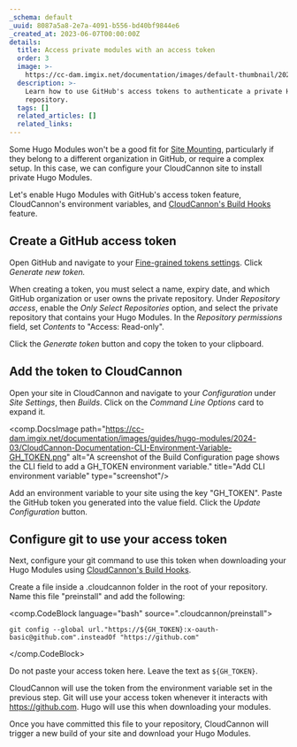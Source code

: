 ```yaml
---
_schema: default
_uuid: 8087a5a8-2e7a-4091-b556-bd40bf9844e6
_created_at: 2023-06-07T00:00:00Z
details:
  title: Access private modules with an access token
  order: 3
  image: >-
    https://cc-dam.imgix.net/documentation/images/default-thumbnail/2023-Q4/CloudCannon-Documentation-Thumbnail.png
  description: >-
    Learn how to use GitHub's access tokens to authenticate a private Hugo Modules
    repository.
  tags: []
  related_articles: []
  related_links:
---
```

Some Hugo Modules won't be a good fit for [Site Mounting](/documentation/articles/what-is-site-mounting/), particularly if they belong to a different organization in GitHub, or require a complex setup. In this case, we can configure your CloudCannon site to install private Hugo Modules.

Let's enable Hugo Modules with GitHub's access token feature, CloudCannon's environment variables, and [CloudCannon's Build Hooks](https://cloudcannon.com/documentation/articles/extending-your-build-process-with-hooks/) feature.

## Create a GitHub access token

Open GitHub and navigate to your [Fine-grained tokens settings](https://github.com/settings/tokens?type=beta). Click *Generate new token.*

When creating a token, you must select a name, expiry date, and which GitHub organization or user owns the private repository. Under *Repository access*, enable the *Only Select Repositories* option, and select the private repository that contains your Hugo Modules. In the *Repository permissions* field, set *Contents* to "Access: Read-only".

Click the *Generate token* button and copy the token to your clipboard.

## Add the token to CloudCannon

Open your site in CloudCannon and navigate to your *Configuration* under *Site Settings*, then *Builds*. Click on the *Command Line Options* card to expand it.

<comp.DocsImage path="https://cc-dam.imgix.net/documentation/images/guides/hugo-modules/2024-03/CloudCannon-Documentation-CLI-Environment-Variable-GH_TOKEN.png" alt="A screenshot of the Build Configuration page shows the CLI field to add a GH_TOKEN environment variable." title="Add CLI environment variable" type="screenshot"/>

Add an environment variable to your site using the key "GH\_TOKEN". Paste the GitHub token you generated into the value field. Click the *Update Configuration* button.

## Configure git to use your access token

Next, configure your git command to use this token when downloading your Hugo Modules using [CloudCannon's Build Hooks](https://cloudcannon.com/documentation/articles/extending-your-build-process-with-hooks/).

Create a file inside a .cloudcannon folder in the root of your repository. Name this file "preinstall" and add the following:

<comp.CodeBlock language="bash" source=".cloudcannon/preinstall">
```
git config --global url."https://${GH_TOKEN}:x-oauth-basic@github.com".insteadOf "https://github.com"
```
</comp.CodeBlock>

Do not paste your access token here. Leave the text as `${GH_TOKEN}`.

CloudCannon will use the token from the environment variable set in the previous step. Git will use your access token whenever it interacts with https://github.com. Hugo will use this when downloading your modules.

Once you have committed this file to your repository, CloudCannon will trigger a new build of your site and download your Hugo Modules.